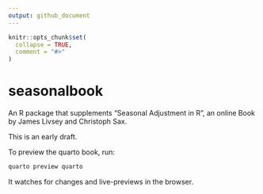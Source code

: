 ```yaml
---
output: github_document
---
```


<!-- README.md is generated from README.Rmd. Please edit that file -->

```r
knitr::opts_chunk$set(
  collapse = TRUE,
  comment = "#>"
)
```

# seasonalbook

<!-- badges: start -->
<!-- badges: end -->

An R package that supplements "Seasonal Adjustment in R", an online Book by James Livsey and Christoph Sax.

This is an early draft.

To preview the quarto book, run:

```sh
quarto preview quarto
```

It watches for changes and live-previews in the browser.
